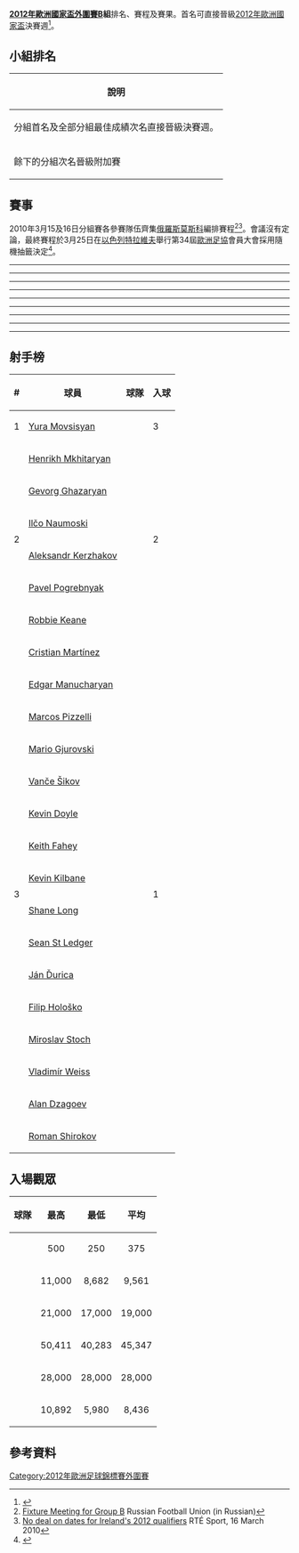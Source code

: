 '''[[2012年歐洲國家盃外圍賽|2012年歐洲國家盃外圍賽]]B組'''排名、賽程及賽果。首名可直接晉級[[2012年歐洲國家盃|2012年歐洲國家盃]]決賽週<ref>{{cite web |title=UEFA Euro 2012 qualifying Group B |url=http://www.uefa.com/uefaeuro2012/standings/round=15171/group=700958/index.html |work=UEFA.com |publisher=Union of European Football Associations |accessdate=5 October 2010 |archive-date=2011-10-23 |archive-url=https://web.archive.org/web/20111023094831/http://www.uefa.com/uefaeuro2012/standings/round=15171/group=700958/index.html |dead-url=no }}</ref>。

== 小組排名 ==
{| class="wikitable"
|-
!說明
|- bgcolor=#ccffcc
|分組首名及全部分組最佳成績次名直接晉級決賽週。 
|- bgcolor=#ccccff
|餘下的分組次名晉級附加賽 
|}

{{UEFA Euro 2012 qualifying Group B
|expanded=yes
|fixtures=yes
|tiebreakers=yes}}

== 賽事 ==
2010年3月15及16日分組賽各參賽隊伍齊集[[俄羅斯|俄羅斯]][[莫斯科|莫斯科]]編排賽程<ref>[http://www.rfs.ru/node/120776 Fixture Meeting for Group B] {{Wayback|url=http://www.rfs.ru/node/120776 |date=20101012023100 }} Russian Football Union (in Russian)</ref><ref>[http://www.rte.ie/sport/soccer/2010/0316/fai_ireland.html No deal on dates for Ireland's 2012 qualifiers] {{Wayback|url=http://www.rte.ie/sport/soccer/2010/0316/fai_ireland.html |date=20100322222747 }} RTÉ Sport, 16 March 2010</ref>。會議沒有定論，最終賽程於3月25日在[[以色列|以色列]][[特拉維夫|特拉維夫]]舉行第34屆[[歐洲足協|歐洲足協]]會員大會採用隨機抽籤決定<ref>{{cite news |title=Fixtures draw completes qualifying schedule |url=http://www.uefa.com/uefaeuro2012/news/newsid=1467876.html |work=UEFA.com |publisher=Union of European Football Associations |date=25 March 2010 |accessdate=25 March 2010 |archive-date=2011-09-26 |archive-url=https://web.archive.org/web/20110926104058/http://www.uefa.com/uefaeuro2012/news/newsid=1467876.html |dead-url=no }}</ref>。

<div id="亞美尼亞 v 愛爾蘭"></div>{{footballbox
|date = 2010年9月3日
|time = 18:30 [[UTC+5|UTC+5]]
|team1 = {{fb-rt|ARM}}
|score = 0 – 1
|report = [http://cn.uefa.com/uefaeuro2012/matches/season=2012/round=15171/match=2002239/postmatch/report/index.html 報導]{{dead link|date=2018年5月 |bot=InternetArchiveBot |fix-attempted=yes }} 
|team2 = {{fb|IRL}}
|goals1 = 
|goals2 = {{link-en|Keith Fahey|Keith Fahey}} {{goal|76}}
|stadium = [[葉里溫|葉里溫]], [[共和者體育場|共和者體育場]] 
|attendance = 8,682
|referee = {{link-en|索爾特·薩伯|Zsolt Szabó}}（{{nfa|HUN}}） }}

<div id="安道爾 v 俄羅斯"></div>{{footballbox
|date = 2010年9月3日
|time = 18:30 [[UTC+2|UTC+2]]
|team1 = {{fb-rt|AND}}
|score = 0 – 2
|report = [http://cn.uefa.com/uefaeuro2012/matches/season=2012/round=15171/match=2002242/postmatch/report/index.html 報導]{{dead link|date=2018年5月 |bot=InternetArchiveBot |fix-attempted=yes }}
|team2 = {{fb|RUS}}
|goals1 = 
|goals2 = [[普基尼耶克|普基尼耶克]] {{goal|14||64|pen.}}
|stadium = [[安道爾城|安道爾城]], {{link-en|迪艾素華爾球場|Estadi Comunal d'Aixovall}}
|attendance = 250
|referee = {{link-en|Zsolt Szabó|Zsolt Szabó}}（{{nfa|MLT}}） }}

<div id="斯洛伐克 v 馬其頓"></div>{{footballbox
|date = 2010年9月3日
|time = 20:30 [[UTC+2|UTC+2]]
|team1 = {{fb-rt|SVK}}
|score = 1 – 0
|report = [http://cn.uefa.com/uefaeuro2012/matches/season=2012/round=15171/match=2002224/postmatch/report/index.html 報導]{{dead link|date=2018年5月 |bot=InternetArchiveBot |fix-attempted=yes }}
|team2 = {{fb|MKD}}
|goals1 = [[菲利普·霍洛斯科|賀路斯高]] {{goal|90+1}}
|goals2 = 
|stadium = [[布拉提斯拉瓦|布拉提斯拉瓦]], {{link-en|佩斯恩奇球場|Štadión Pasienky}}
|attendance = 5,980
|referee = {{link-en|克勞迪奧·希爾切塔|Claudio Circhetta}}（{{nfa|SUI}}） }}
----
<div id="俄羅斯 v 斯洛伐克"></div>{{footballbox
|date = 2010年9月7日
|time = 19:00 [[UTC+4|UTC+4]]
|team1 = {{fb-rt|RUS}}
|score = 0 – 1 
|report = [http://cn.uefa.com/uefaeuro2012/matches/season=2012/round=15171/match=2002217/postmatch/report/index.html 報導]{{dead link|date=2018年5月 |bot=InternetArchiveBot |fix-attempted=yes }}
|team2 = {{fb|SVK}}
|goals1 = 
|goals2 = [[米罗斯拉夫·斯托赫|-{zh-hans:斯托赫;zh-hk:史杜治;zh-tw:斯托奇;}-]] {{goal|27}}
|stadium = [[莫斯科|莫斯科]], [[火車頭體育場|莫斯科火車頭體育場]]
|attendance = 28,000
|referee = [[弗兰克·德布莱克雷|法蘭克·德·布里克雷]]（{{nfa|BEL}}） }}

<div id="馬其頓 v 亞美尼亞"></div>{{footballbox
|date = 2010年9月7日
|time = 20:00 [[UTC+2|UTC+2]]
|team1 = {{fb-rt|MKD}}
|score = 2 – 2
|report = [http://cn.uefa.com/uefaeuro2012/matches/season=2012/round=15171/match=2002235/postmatch/report/index.html 報導]{{dead link|date=2018年5月 |bot=InternetArchiveBot |fix-attempted=yes }}
|team2 = {{fb|ARM}}
|goals1 = {{link-en|Mario Gjurovski|Mario Gjurovski}} {{goal|42}}<br />{{link-en|Ilčo Naumoski|Ilčo Naumoski}} {{goal|90+6|pen.}}
|goals2 = [[乌亚·摩域斯恩|莫夫斯仁]] {{goal|41}}<br />{{link-en|Edgar Manucharyan|Edgar Manucharyan}} {{goal|90+1}}
|stadium = [[斯科普里|斯科普里]], [[菲利普二世體育場|菲力普二世體育場]]
|attendance = 21,000
|referee = {{link-en|愛普森·本森|Espen Berntsen}}（{{nfa|NOR}}） }}

<div id="愛爾蘭 v 安道爾"></div>{{footballbox
|date = 2010年9月7日
|time = 19:45 [[UTC|UTC]]
|team1 = {{fb-rt|IRL}}
|score = 3 – 1
|report = [http://cn.uefa.com/uefaeuro2012/matches/season=2012/round=15171/match=2002231/postmatch/report/index.html 報導]{{dead link|date=2018年5月 |bot=InternetArchiveBot |fix-attempted=yes }}
|team2 = {{fb|AND}}
|goals1 = [[凯文·基尔巴尼|-{zh-hans:凯文·基尔巴尼; zh-hk:基爾賓尼;}-]] {{goal|15}}<br />[[凯文·道尔|-{zh-hans:凯文·道尔; zh-hk:杜爾;}-]] {{goal|41}}<br />[[罗比·基恩|-{zh-hans:罗比·基恩; zh-hk:羅比·堅尼;}-]] {{goal|54}}
|goals2 = {{link-en|Cristian Martínez|Cristian Martínez (Andorran footballer)}} {{goal|45}}
|stadium = [[都柏林|都柏林]], [[英傑華球場|英傑華體育場]]
|attendance = 40,283
|referee = {{link-en|雷奧蒂諾斯·特拉圖|Leontios Trattou}}（{{nfa|CYP}}） }}
----
<div id="亞美尼亞 v 斯洛伐克"></div>{{footballbox
|date = 2010年10月8日
|time = 20:00 [[UTC+5|UTC+5]]
|team1 = {{fb-rt|ARM}}
|score = 3 – 1
|report = [http://cn.uefa.com/uefaeuro2012/matches/season=2012/round=15171/match=2002238/postmatch/report/index.html 報導]{{dead link|date=2018年5月 |bot=InternetArchiveBot |fix-attempted=yes }}
|team2 = {{fb|SVK}}
|goals1 = [[乌亚·摩域斯恩|尤拉]] {{goal|23}}<br>{{link-en|加哈·扎揚|Gevorg Ghazaryan}} {{goal|50}} <br>[[亨里希·姆希塔良|梅克赫塔里恩]] {{goal|89}}
|goals2 = [[弗拉迪米爾·魏斯|韋斯]] {{goal|37}}
|stadium = [[葉里溫|葉里溫]], [[共和者體育場|共和者體育場]]
|attendance = 9,000
|referee = {{link-en|達涅利·奧斯塔托|Daniele Orsato}}（{{nfa|ITA}}） }}

<div id="安道爾 v 馬其頓"></div>{{footballbox
|date = 2010年10月8日
|time = 19:00 [[UTC+2|UTC+2]]
|team1 = {{fb-rt|AND}}
|score = 0 – 2
|report = [http://cn.uefa.com/uefaeuro2012/matches/season=2012/round=15171/match=2002245/postmatch/report/index.html 報導]{{dead link|date=2018年5月 |bot=InternetArchiveBot |fix-attempted=yes }}
|team2 = {{fb|MKD}}
|goals1 = 
|goals2 = {{link-en|納烏·莫斯基|Ilčo Naumoski}} {{goal|42}}<br />[[萬斯·西科夫|西科夫]] {{goal|60}}
|stadium = [[安道爾城|安道爾城]], {{link-en|迪艾素華爾球場|Estadi Comunal d'Aixovall}}
|attendance = 500
|referee = {{link-en|格迪米納斯·馬澤卡|Gediminas Mazeika}}（{{nfa|LTU}}） }}

<div id="愛爾蘭 v 俄羅斯"></div>{{footballbox
|date = 2010年10月8日
|time = 19:45 [[UTC+1|UTC+1]]
|team1 = {{fb-rt|IRL}}
|score = 2 – 3
|report = [http://cn.uefa.com/uefaeuro2012/matches/season=2012/round=15171/match=2002227/postmatch/report/index.html 報導]{{dead link|date=2018年5月 |bot=InternetArchiveBot |fix-attempted=yes }}
|team2 = {{fb|RUS}}
|goals1 = [[罗比·基恩|-{zh-hans:罗比·基恩; zh-hk:羅比·堅尼;}-]] {{goal|72|pen.}}<br />[[谢恩·朗|夏恩]] {{goal|78}}
|goals2 = [[亞歷山大·卡查哥夫|科爾扎科夫]] {{goal|11}}<br />[[阿倫·迪沙哥耶夫|迪沙哥耶夫]] {{goal|29}}<br />[[羅曼·希羅科夫|舒羅哥夫]] {{goal|50}}
|stadium = [[都柏林|都柏林]], [[英傑華球場|英傑華體育場]]
|attendance = 50,411
|referee = {{link-en|基雲·布羅姆|Kevin Blom}}（{{nfa|NED}}） }}
----
<div id="亞美尼亞 v 安道爾"></div>{{footballbox
|date = 2010年10月12日
|time = 20:00 [[UTC+5|UTC+5]]
|team1 = {{fb-rt|ARM}}
|score = 4 – 0
|report = [http://cn.uefa.com/uefaeuro2012/matches/season=2012/round=15171/match=2002241/postmatch/report/index.html 報導]{{dead link|date=2018年5月 |bot=InternetArchiveBot |fix-attempted=yes }}
|team2 = {{fb|AND}}
|goals1 = {{link-en|Gevorg Ghazaryan|Gevorg Ghazaryan}} {{goal|4}}<br />[[亨里希·姆希塔良|梅克赫塔里恩]] {{goal|16}}<br />[[乌亚·摩域斯恩|尤拉]] {{goal|32}}<br />{{link-en|Marcos Pizzelli|Marcos Pizzelli}} {{goal|52}}
|goals2 = 
|stadium = [[葉里溫|葉里溫]], [[共和者體育場|共和者體育場]]
|attendance = 11,000
|referee = {{lang|en|湯馬斯·米庫爾斯基}}（{{nfa|POL}}） }}

<div id="馬其頓 v 俄羅斯"></div>{{footballbox
|date = 2010年10月12日
|time = 20:30 [[UTC+2|UTC+2]]
|team1 = {{fb-rt|MKD}}
|score = 0 – 1
|report = [http://cn.uefa.com/uefaeuro2012/matches/season=2012/round=15171/match=2002232/postmatch/report/index.html 報導]{{dead link|date=2018年5月 |bot=InternetArchiveBot |fix-attempted=yes }}
|team2 = {{fb|RUS}}
|goals1 = 
|goals2 = [[亞歷山大·卡查哥夫|科爾扎科夫]] {{goal|8}}
|stadium = [[斯科普里|斯科普里]], [[菲利普二世體育場|菲力普二世體育場]]
|attendance = 17,000
|referee = {{link-en|施特凡·喬納森|Stefan Johannesson}}（{{nfa|SWE}}） }}

<div id="斯洛伐克 v 愛爾蘭"></div>{{footballbox
|date = 2010年10月12日
|time = 20:30 [[UTC+2|UTC+2]]
|team1 = {{fb-rt|SVK}}
|score = 1 – 1
|report = [http://cn.uefa.com/uefaeuro2012/matches/season=2012/round=15171/match=2002223/postmatch/report/index.html 報導]{{dead link|date=2018年5月 |bot=InternetArchiveBot |fix-attempted=yes }}
|team2 = {{fb|IRL}}
|goals1 = [[扬·久里察|杜里卡]] {{goal|36}}
|goals2 = [[肖恩·聖萊傑|聖雷格爾]] {{goal|16}}
|stadium = [[日利纳|日利纳]], {{link-en|波德-杜布農球場|Stadium Pod Dubňom}}
|attendance = 10,892
|referee = [[阿尔贝托·乌恩蒂亚诺|阿尔伯托·乌蒂亚诺·马伦克]]（{{nfa|ESP}}） }}
----
<div id="亞美尼亞 v 俄羅斯"></div>{{footballbox
|date = 2011年3月26日
|time = 19:00 [[UTC+4|UTC+4]]
|team1 = {{fb-rt|ARM}}
|score = 0 – 0
|report = [http://cn.uefa.com/uefaeuro2012/matches/season=2012/round=15171/match=2002237/postmatch/report/index.html 報導]{{dead link|date=2018年5月 |bot=InternetArchiveBot |fix-attempted=yes }}
|team2 = {{fb|RUS}}
|goals1 = 
|goals2 = 
|stadium = [[葉里溫|葉里溫]], [[共和者體育場|共和者體育場]]
|attendance = 14,000
|referee = {{link-en|克拉格·亞歷山大·托馬森|Craig Thomson (referee)}}（{{nfa|SCO}}） }}

<div id="安道爾 v 斯洛伐克"></div>{{footballbox
|date = 2011年3月26日
|time = 20:00 [[UTC+1|UTC+1]]
|team1 = {{fb-rt|AND}}
|score = 0 – 1
|report = [http://cn.uefa.com/uefaeuro2012/matches/season=2012/round=15171/match=2002243/postmatch/report/index.html 報導]{{dead link|date=2018年5月 |bot=InternetArchiveBot |fix-attempted=yes }}
|team2 = {{fb|SVK}}
|goals1 = 
|goals2 = {{link-en|Filip Šebo|Filip Šebo}} {{goal|21}}
|stadium = [[安道爾城|安道爾城]], {{link-en|迪艾素華爾球場|Estadi Comunal d'Aixovall}}
|attendance = 200
|referee = {{link-en|梅納舍·馬西亞|Menashe Masiah}}（{{nfa|ISR}}） }}

<div id="愛爾蘭 v 馬其頓"></div>{{footballbox
|date = 2011年3月26日
|time = 19:45 [[UTC±0|UTC±0]]
|team1 = {{fb-rt|IRL}}
|score = 2 – 1
|report = [http://cn.uefa.com/uefaeuro2012/matches/season=2012/round=15171/match=2002229/postmatch/report/index.html 報導]{{dead link|date=2018年5月 |bot=InternetArchiveBot |fix-attempted=yes }}
|team2 = {{fb|MKD}}
|goals1 = [[埃登·麦克格迪|麥基迪]] {{goal|2}} <br />[[罗比·基恩|-{zh-hans:罗比·基恩; zh-hk:羅比·堅尼;}-]] {{goal|21}}
|goals2 = [[伊萬·特里茨科夫斯基|特里科夫斯基]] {{goal|45}}
|stadium = [[都柏林|都柏林]], [[英傑華球場|英傑華體育場]]
|attendance = 32,000
|referee = {{link-en|伊斯特萬·華德|István Vad}}（{{nfa|HUN}}） }}
----
<div id="俄羅斯 v 亞美尼亞"></div>{{footballbox
|date = 2011年6月4日
|time = 19:00 [[UTC+4|UTC+4]]
|team1 = {{fb-rt|RUS}}
|score = 3 – 1
|report = [http://cn.uefa.com/uefaeuro2012/matches/season=2012/round=15171/match=2002220/postmatch/report/index.html 報導]{{dead link|date=2018年5月 |bot=InternetArchiveBot |fix-attempted=yes }}
|team2 = {{fb|ARM}}
|goals1 = [[罗曼·帕夫柳琴科|柏夫尤真高]] {{goal|26||59||73|pen.}}
|goals2 = {{link-en|Marcos Pizzelli|Marcos Pizzelli}} {{goal|25}}
|stadium = [[聖彼德堡|聖彼德堡]], [[彼得罗夫斯基体育场|彼得洛夫斯基球場]]
|attendance = 20,500
|referee = [[斯蒂芬·兰诺伊|史蒂芬·拉諾伊]]（{{nfa|FRA}}） }}

<div id="斯洛伐克 v 安道爾"></div>{{footballbox
|date = 2011年6月4日
|time = 20:15 [[UTC+2|UTC+2]]
|team1 = {{fb-rt|SVK}}
|score = 1 – 0
|report = [http://cn.uefa.com/uefaeuro2012/matches/season=2012/round=15171/match=2002226/postmatch/report/index.html 報導]{{dead link|date=2018年5月 |bot=InternetArchiveBot |fix-attempted=yes }}
|team2 = {{fb|AND}}
|goals1 = {{link-en|Miroslav Karhan|Miroslav Karhan}} {{goal|63}}
|goals2 = 
|stadium = [[布拉迪斯拉發|布拉迪斯拉發]], {{link-en|帕辛基球場|Štadión Pasienky}}
|attendance = 4,000
|referee = {{lang|en|洛倫克·耶米尼}}（{{nfa|ALB}}） }}

<div id="馬其頓 v 愛爾蘭"></div>{{footballbox
|date = 2011年6月4日
|time = 21:30 [[UTC+2|UTC+2]]
|team1 = {{fb-rt|MKD}}
|score = 0 – 2
|report = [http://cn.uefa.com/uefaeuro2012/matches/season=2012/round=15171/match=2002234/postmatch/report/index.html 報導]{{dead link|date=2018年5月 |bot=InternetArchiveBot |fix-attempted=yes }}
|team2 = {{fb|IRL}}
|goals1 = 
|goals2 = [[罗比·基恩|-{zh-hans:罗比·基恩; zh-hk:羅比·堅尼;}-]] {{goal|7||37}}
|stadium = [[斯科普里|斯科普里]], [[菲利普二世體育場|菲力普二世體育場]]
|attendance = 30,000
|referee = {{link-en|佛羅里安·美亞|Florian Meyer}}（{{nfa|GER}}） }}
----
<div id="安道爾 v 亞美尼亞"></div>{{footballbox
|date = 2011年9月2日
|time = 18:00 [[UTC+2|UTC+2]]
|team1 = {{fb-rt|AND}}
|score = 0 – 3
|report = [http://cn.uefa.com/uefaeuro2012/matches/season=2012/round=15171/match=2002246/postmatch/report/index.html 報導]{{dead link|date=2018年5月 |bot=InternetArchiveBot |fix-attempted=yes }}
|team2 = {{fb|ARM}}
|goals1 = 
|goals2 = {{link-en|Marcos Pizzelli|Marcos Pizzelli}} {{goal|34}} <br/>{{link-en|Gevorg Ghazaryan|Gevorg Ghazaryan}} {{goal|75}} <br/>[[亨里希·姆希塔良|梅克赫塔里恩]] {{goal|90+2|pen.}}
|stadium = [[安道爾城|安道爾城]], {{link-en|Estadi Comunal d'Aixovall|Estadi Comunal d'Aixovall|共和體育場}}
|attendance = 750
|referee = {{lang|en|阿里克桑德·科斯塔迪諾夫}}（{{nfa|BUL}}） }}

<div id="俄羅斯 v 馬其頓"></div>{{footballbox
|date = 2011年9月2日
|time = 20:00 [[UTC+4|UTC+4]]
|team1 = {{fb-rt|RUS}}
|score = 1 – 0
|report = [http://cn.uefa.com/uefaeuro2012/matches/season=2012/round=15171/match=2002219/postmatch/report/index.html 報導]{{dead link|date=2018年5月 |bot=InternetArchiveBot |fix-attempted=yes }}
|team2 = {{fb|MKD}}
|goals1 = [[伊戈爾·塞姆紹夫|瑟姆賀夫]] {{goal|41}}
|goals2 = 
|stadium = [[莫斯科|莫斯科]], [[盧日尼基體育場|盧日尼基體育場]]
|attendance = 40,000
|referee = {{link-en|布倫特·伊爾迪里姆|Bülent Yıldırım}}（{{nfa|TUR}}） }}

<div id="愛爾蘭 v 斯洛伐克"></div>{{footballbox
|date = 2011年9月2日
|time = 19:45 [[UTC+1|UTC+1]]
|team1 = {{fb-rt|IRL}}
|score = 0 – 0
|report = [http://cn.uefa.com/uefaeuro2012/matches/season=2012/round=15171/match=2002228/postmatch/report/index.html 報導]{{dead link|date=2018年5月 |bot=InternetArchiveBot |fix-attempted=yes }}
|team2 = {{fb|SVK}}
|goals1 = 
|goals2 = 
|stadium = [[都柏林|都柏林]], [[英傑華球場|英傑華體育場]]
|attendance = 44,761
|referee = [[佩德羅·普羅恩卡|彼德·普倫薩]]（{{nfa|POR}}） }}
----
<div id="俄羅斯 v 愛爾蘭"></div>{{footballbox
|date = 2011年9月6日
|time = 19:00 [[UTC+4|UTC+4]]
|team1 = {{fb-rt|RUS}}
|score = 0 – 0
|report = [http://cn.uefa.com/uefaeuro2012/matches/season=2012/round=15171/match=2002218/postmatch/report/index.html 報導]{{dead link|date=2018年5月 |bot=InternetArchiveBot |fix-attempted=yes }}
|team2 = {{fb|IRL}}
|goals1 = 
|goals2 = 
|stadium = [[莫斯科|莫斯科]], [[盧日尼基體育場|盧日尼基體育場]]
|attendance = 48,717
|referee = [[菲利克斯·布里希|菲歷斯·布里奇]]（{{nfa|GER}}） }}

<div id="馬其頓 v 安道爾"></div>{{footballbox
|date = 2011年9月6日
|time = 20:00 [[UTC+2|UTC+2]]
|team1 = {{fb-rt|MKD}}
|score = 1 – 0
|report = [http://cn.uefa.com/uefaeuro2012/matches/season=2012/round=15171/match=2002236/postmatch/report/index.html 報導]{{dead link|date=2018年5月 |bot=InternetArchiveBot |fix-attempted=yes }}
|team2 = {{fb|AND}}
|goals1 = [[米爾科·伊萬諾夫斯基|伊雲諾夫斯基]] {{goal|59}}
|goals2 = 
|stadium = [[斯科普里|斯科普里]], [[菲利普二世體育場|菲力普二世體育場]]
|attendance = 6,000
|referee = {{lang|en|馬克·斯蒂文·威特比}}（{{nfa|WAL}}） }}

<div id="斯洛伐克 v 亞美尼亞"></div>{{footballbox
|date = 2011年9月6日
|time = 20:15 [[UTC+2|UTC+2]]
|team1 = {{fb-rt|SVK}}
|score = 0 – 4
|report = [http://cn.uefa.com/uefaeuro2012/matches/season=2012/round=15171/match=2002225/postmatch/report/index.html 報導]{{dead link|date=2018年5月 |bot=InternetArchiveBot |fix-attempted=yes }}
|team2 = {{fb|ARM}}
|goals1 = 
|goals2 = [[乌亚·摩域斯恩|尤拉]] {{goal|57}} <br/>[[亨里希·姆希塔良|梅克赫塔里恩]] {{goal|70}} <br/>{{link-en|Gevorg Ghazaryan|Gevorg Ghazaryan}} {{goal|80}} <br/>{{link-en|Artur Sarkisov|Artur Sarkisov}} {{goal|90+1}}
|stadium = [[日利纳|日利纳]], {{link-en|波德-杜布農球場|Stadium Pod Dubňom}}
|attendance = 7,238
|referee = {{link-en|馬辛·波斯基|Marcin Borski}}（{{nfa|POL}}） }}
----
<div id="亞美尼亞 v 馬其頓"></div>{{footballbox
|date = 2011年10月7日
|time = 20:00 [[UTC+5|UTC+5]]
|team1 = {{fb-rt|ARM}}
|score = 4 – 1
|report = [http://cn.uefa.com/uefaeuro2012/matches/season=2012/round=15171/match=2002240/postmatch/report/index.html 報導]{{dead link|date=2018年5月 |bot=InternetArchiveBot |fix-attempted=yes }}
|team2 = {{fb|MKD}}
|goals1 = {{link-en|Marcos Pizzelli|Marcos Pizzelli}} {{goal|28}} <br/>[[亨里希·姆希塔良|梅克赫塔里恩]] {{goal|34}} <br/>{{link-en|Gevorg Ghazaryan|Gevorg Ghazaryan}} {{goal|69}} <br/>{{link-en|Artur Sarkisov|Artur Sarkisov}} {{goal|90+1}}
|goals2 = [[萬斯·西科夫|西哥夫]] {{goal|86}}
|stadium = [[葉里溫|葉里溫]], [[共和者體育場|共和者體育場]]
|attendance = 14,500
|referee = {{link-en|羅伯特·施約根霍菲爾|Robert Schörgenhofer}}（{{nfa|AUT}}） }}

<div id="斯洛伐克 v 俄羅斯"></div>{{footballbox
|date = 2010年10月7日
|time = 20:15 [[UTC+2|UTC+2]]
|team1 = {{fb-rt|SVK}}
|score = 0 – 1
|report = [http://cn.uefa.com/uefaeuro2012/matches/season=2012/round=15171/match=2002222/postmatch/report/index.html 報導]{{dead link|date=2018年5月 |bot=InternetArchiveBot |fix-attempted=yes }}
|team2 = {{fb|RUS}}
|goals1 = 
|goals2 = [[阿倫·迪沙哥耶夫|迪沙哥耶夫]] {{goal|71}}
|stadium = [[日利纳|日利纳]], {{link-en|波德-杜布農球場|Stadium Pod Dubňom}}
|attendance = 10,087
|referee = [[乔纳斯·埃里克森|喬納斯·埃里克森]]（{{nfa|SWE}}） }}

<div id="安道爾 v 愛爾蘭"></div>{{footballbox
|date = 2011年10月7日
|time = 21:30 [[UTC+2|UTC+2]]
|team1 = {{fb-rt|AND}}
|score = 0 – 2
|report = [http://cn.uefa.com/uefaeuro2012/matches/season=2012/round=15171/match=2002244/postmatch/report/index.html 報導]{{dead link|date=2018年5月 |bot=InternetArchiveBot |fix-attempted=yes }}
|team2 = {{fb|IRL}}
|goals1 = 
|goals2 = [[凯文·道尔|-{zh-hans:凯文·道尔; zh-hk:杜爾;}-]] {{goal|7}} <br/>[[埃登·麦克格迪|麥基迪]] {{goal|20}}
|stadium = [[安道爾城|安道爾城]], {{link-en|Estadi Comunal d'Aixovall|Estadi Comunal d'Aixovall|共和體育場}}
|attendance = 500
|referee = {{link-en|里波爾·科瓦里克|Libor Kovařik}}（{{nfa|CZE}}） }}
----
<div id="俄羅斯 v 安道爾"></div>{{footballbox
|date = 2011年10月11日
|time = 21:45 [[UTC+4|UTC+4]]
|team1 = {{fb-rt|RUS}}
|score = 6 – 0
|report = [http://cn.uefa.com/uefaeuro2012/matches/season=2012/round=15171/match=2002221/postmatch/report/index.html 報導]{{dead link|date=2018年5月 |bot=InternetArchiveBot |fix-attempted=yes }}
|team2 = {{fb|AND}}
|goals1 = [[阿倫·迪沙哥耶夫|迪沙哥耶夫]] {{goal|5||44}} <br/>[[塞爾吉·伊格納舍維奇|伊格納舍域]] {{goal|26}} <br/>[[罗曼·帕夫柳琴科|柏夫尤真高]] {{goal|30}} <br/>[[丹尼斯·格盧沙科夫|格鲁斯沙科夫]] {{goal|59}} <br/>[[迪迪亚尔·比尔亚莱特迪诺夫|比爾亞萊特迪諾夫]] {{goal|78}}
|goals2 = 
|stadium = [[莫斯科|莫斯科]], [[盧日尼基體育場|盧日尼基體育場]]
|attendance = 45,000
|referee = {{lang|en|伊利·哈吉姆農}}（{{nfa|ISR}}） }}

<div id="愛爾蘭 v 亞美尼亞"></div>{{footballbox
|date = 2011年10月11日
|time = 18:45 [[UTC+1|UTC+1]]
|team1 = {{fb-rt|IRL}}
|score = 2 – 1
|report = [http://cn.uefa.com/uefaeuro2012/matches/season=2012/round=15171/match=2002230/postmatch/report/index.html 報導]{{dead link|date=2018年5月 |bot=InternetArchiveBot |fix-attempted=yes }}
|team2 = {{fb|ARM}}
|goals1 = {{link-en|Valeri Aleksanyan|Valeri Aleksanyan}} {{goal|43|o.g.}} <br/>[[李察·鄧尼|鄧尼]] {{goal|59}}
|goals2 = [[亨里希·姆希塔良|梅克赫塔里恩]] {{goal|62}}
|stadium = [[都柏林|都柏林]], [[英傑華球場|英傑華體育場]]
|attendance = 45,300
|referee = {{link-en|愛德華·伊圖拉爾德|Eduardo Iturralde González}}（{{nfa|ESP}}） }}

<div id="馬其頓 v 斯洛伐克"></div>{{footballbox
|date = 2011年10月11日
|time = 19:45 [[UTC+2|UTC+2]]
|team1 = {{fb-rt|MKD}}
|score = 1 – 1
|report = [http://cn.uefa.com/uefaeuro2012/matches/season=2012/round=15171/match=2002233/postmatch/report/index.html 報導]{{dead link|date=2018年5月 |bot=InternetArchiveBot |fix-attempted=yes }}
|team2 = {{fb|SVK}}
|goals1 = [[尼科爾切·諾維斯基|路维斯基]] {{goal|80}}
|goals2 = {{link-en|Juraj Piroska|Juraj Piroska}} {{goal|54}}
|stadium = [[斯科普里|斯科普里]], [[菲利普二世體育場|菲力普二世體育場]]
|attendance = 3,000
|referee = {{link-en|東尼·查浦隆|Tony Chapron}}（{{nfa|FRA}}） }}

== 射手榜 ==
{| class="wikitable" style="text-align: center;"
|-
! #
! 球員
! 球隊
! 入球
|-
| rowspan="1"|1
| align="left"|[[Yura_Movsisyan|Yura Movsisyan]] 
| align="left"|{{fb|ARM}}
| rowspan="1"|3
|-
| rowspan="6"|2
| align="left"|[[Henrikh_Mkhitaryan|Henrikh Mkhitaryan]] 
| align="left"|{{fb|ARM}}
| rowspan="6"|2
|-
| align="left"|[[Gevorg_Ghazaryan|Gevorg Ghazaryan]]
| align="left"|{{fb|ARM}}
|-
| align="left"|[[Ilčo_Naumoski|Ilčo Naumoski]]
| align="left"|{{fb|MKD}}
|-
| align="left"|[[Aleksandr_Kerzhakov|Aleksandr Kerzhakov]]
| align="left"|{{fb|RUS}}
|-
| align="left"|[[Pavel_Pogrebnyak|Pavel Pogrebnyak]]
| align="left"|{{fb|RUS}}
|-
| align="left"|[[Robbie_Keane|Robbie Keane]]
| align="left"|{{fb|IRL}}
|-
| rowspan="16"|3
| align="left"|[[Cristian_Martínez_(Andorran_footballer)|Cristian Martínez]] 
| align="left"|{{fb|AND}}
| rowspan="16"|1
|-
| align="left"|[[Edgar_Manucharyan|Edgar Manucharyan]]
| align="left"|{{fb|ARM}}
|-
| align="left"|[[Marcos_Pizzelli|Marcos Pizzelli]]
| align="left"|{{fb|ARM}}
|-
| align="left"|[[Mario_Gjurovski|Mario Gjurovski]]
| align="left"|{{fb|MKD}}
|-
| align="left"|[[Vanče_Šikov|Vanče Šikov]]
| align="left"|{{fb|MKD}}
|-
| align="left"|[[Kevin_Doyle|Kevin Doyle]]
| align="left"|{{fb|IRL}}
|-
| align="left"|[[Keith_Fahey|Keith Fahey]]
| align="left"|{{fb|IRL}}
|-
| align="left"|[[Kevin_Kilbane|Kevin Kilbane]]
| align="left"|{{fb|IRL}}
|-
| align="left"|[[Shane_Long|Shane Long]]
| align="left"|{{fb|IRL}}
|-
| align="left"|[[Sean_St_Ledger|Sean St Ledger]]
| align="left"|{{fb|IRL}}
|-
| align="left"|[[Ján_Ďurica|Ján Ďurica]]
| align="left"|{{fb|SVK}}
|-
| align="left"|[[Filip_Hološko|Filip Hološko]]
| align="left"|{{fb|SVK}}
|-
| align="left"|[[Miroslav_Stoch|Miroslav Stoch]]
| align="left"|{{fb|SVK}}
|-
| align="left"|[[Vladimír_Weiss_(footballer_born_1989)|Vladimír Weiss]]
| align="left"|{{fb|SVK}}
|-
| align="left"|[[Alan_Dzagoev|Alan Dzagoev]]
| align="left"|{{fb|RUS}}
|-
| align="left"|[[Roman_Shirokov|Roman Shirokov]]
| align="left"|{{fb|RUS}}
|}

== 入場觀眾 ==
{| class="wikitable sortable"
|-
! 球隊
! 最高
! 最低
! 平均
|-
| {{fb|Andorra}} || align="center" | 500 || align="center" | 250 || align="center" | 375
|-
| {{fb|Armenia}} || align="center" | 11,000 || align="center" | 8,682 || align="center" | 9,561
|-
| {{fb|MKD}} || align="center" | 21,000 || align="center" | 17,000 || align="center" | 19,000
|-
| {{fb|Republic of Ireland}} || align="center" | 50,411 || align="center" | 40,283 || align="center" | 45,347
|-
| {{fb|Russia}} || align="center" | 28,000 || align="center" | 28,000|| align="center" | 28,000
|-
| {{fb|Slovakia}} || align="center" | 10,892 || align="center" | 5,980 || align="center" | 8,436
|}

== 參考資料 ==
{{reflist}}

{{2012年欧洲足球锦标赛外围赛}}

[[Category:2012年歐洲足球錦標賽外圍賽|Category:2012年歐洲足球錦標賽外圍賽]]